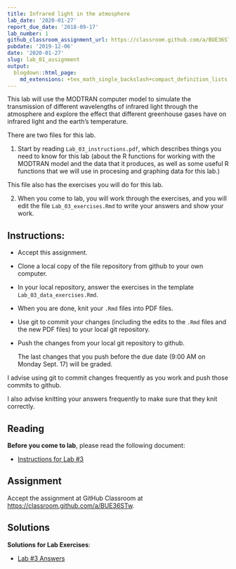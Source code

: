 ```yaml
---
title: Infrared light in the atmosphere
lab_date: '2020-01-27'
report_due_date: '2018-09-17'
lab_number: 1
github_classroom_assignment_url: https://classroom.github.com/a/BUE36STw
pubdate: '2019-12-06'
date: '2020-01-27'
slug: lab_01_assignment
output:
  blogdown::html_page:
    md_extensions: +tex_math_single_backslash+compact_definition_lists
---
```

This lab will use the MODTRAN computer model to simulate the transmission of different wavelengths of infrared light through the atmosphere and explore the effect that different greenhouse gases have on infrared light and the earth's temperature.

There are two files for this lab.

1. Start by reading `Lab_03_instructions.pdf`, which describes things you need
to know for this lab (about the R functions for working with the MODTRAN model
and the data that it produces, as well as some useful R functions that we will
use in procesing and graphing data for this lab.)

This file also has the exercises you will do for this lab.

2. When you come to lab, you will work through the exercises, and you will
edit the file `Lab_03_exercises.Rmd` to write your answers and show your
work.

## Instructions:

* Accept this assignment.
* Clone a local copy of the file repository from github to your
  own computer.
* In your local repository, answer the exercises in the template
  `Lab_03_data_exercises.Rmd`.
* When you are done, knit your `.Rmd` files into PDF files.
* Use git to commit your changes (including the edits to the `.Rmd` files
  and the new PDF files) to your local git repository.
* Push the changes from your local git repository to github.

    The last changes that you push before the due date 
    (9:00 AM on Monday Sept. 17) will be graded.

I advise using git to commit changes frequently as you work and push those commits
to github.

I also advise knitting your answers frequently to make sure that they 
knit correctly.


## Reading

**Before you come to lab**, please read the following document:

* [Instructions for Lab #3](/lab_docs/lab_01_instructions)

## Assignment

Accept the assignment at GitHub Classroom at <https://classroom.github.com/a/BUE36STw>.


## Solutions

**Solutions for Lab Exercises**:

* [Lab #3 Answers](/lab_solutions/lab_01_answers)